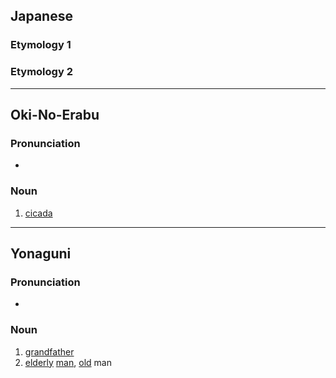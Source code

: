 {{also|あざ}}
==Japanese==

===Etymology 1===
{{ja-see|朝}}

===Etymology 2===
{{ja-see|麻}}
----

==Oki-No-Erabu==

===Pronunciation===
* {{IPA|okn|/ˀasa/}}

===Noun===
{{head|okn|noun|romaji|asa}}

# [[cicada]]

{{topics|okn|Insects}}

----

==Yonaguni==

===Pronunciation===
* {{IPA|yoi|/ˀasa/}}

===Noun===
{{head|yoi|noun|romaji|asa}}

# [[grandfather]]
# [[elderly]] [[man]], [[old]] man

{{topics|yoi|Family|Male|People}}